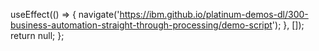
  useEffect(() => {
    navigate('https://ibm.github.io/platinum-demos-dl/300-business-automation-straight-through-processing/demo-script');
  }, []);
  return null;
};
